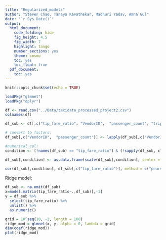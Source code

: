 ```yaml
---
title: "Regularized_models"
author: "Steven Chao, Tanaya Kavathekar, Madhuri Yadav, Amna Gul"
date: "`r Sys.Date()`"
output:
  html_document:
    code_folding: hide
    fig_height: 4.5
    fig_width: 7
    highlight: tango
    number_sections: yes
    theme: cosmo
    toc: yes
    toc_float: true
  pdf_document:
    toc: yes
---
```


```r
knitr::opts_chunk$set(echo = TRUE)
```

```r
loadPkg("glmnet")
loadPkg("dplyr")
```

```r
df <- read.csv("../Data/taxidata_processed_project2.csv")
colnames(df)

df_sub <- df[,c("tip_fare_ratio", "VendorID",  "passenger_count", "trip_distance", "fare_amount", "congestion_surcharge", "Borough_pu", "Borough_do", "Zone", "pickup_period", "drop_period", "trip_duration")]

# convert to factors:
df_sub[,c("VendorID",  "passenger_count")] <- lapply(df_sub[,c("VendorID",  "passenger_count")], factor)

#numerical_col:
condition <- (!names(df_sub) == "tip_fare_ratio") & (!sapply(df_sub, class) == "factor")
```

```r
df_sub[,condition] <- as.data.frame(scale(df_sub[,condition], center = TRUE, scale = TRUE))
```

```r
cor(df_sub[,condition], df_sub[,c("tip_fare_ratio")], method = c("pearson", "kendall", "spearman"))

```

Ridge model:
```r

df_sub <- na.omit(df_sub)
x=model.matrix(tip_fare_ratio~.,df_sub)[,-1]
y = df_sub %>%
  select(tip_fare_ratio) %>%
  unlist() %>%
  as.numeric()

grid = 10^seq(10, -2, length = 100)
ridge_mod = glmnet(x, y, alpha = 0, lambda = grid)
dim(coef(ridge_mod))
plot(ridge_mod)

```